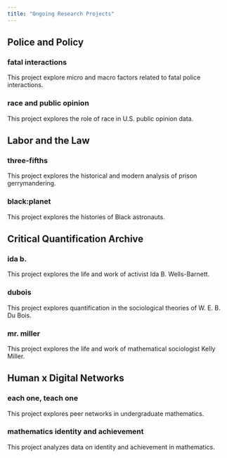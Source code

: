```yaml
---
title: "Ongoing Research Projects"
---
```


## Police and Policy

### fatal interactions

This project explore micro and macro factors related to fatal police interactions.

### race and public opinion

This project explores the role of race in U.S. public opinion data.

## Labor and the Law

### three-fifths

This project explores the historical and modern analysis of prison gerrymandering.

### black:planet

This project explores the histories of Black astronauts.

## Critical Quantification Archive

### ida b.

This project explores the life and work of activist Ida B. Wells-Barnett.

### dubois

This project explores quantification in the sociological theories of W. E. B. Du Bois.

### mr. miller

This project explores the life and work of mathematical sociologist Kelly Miller.

## Human x Digital Networks

### each one, teach one

This project explores peer networks in undergraduate mathematics.

### mathematics identity and achievement

This project analyzes data on identity and achievement in mathematics.

